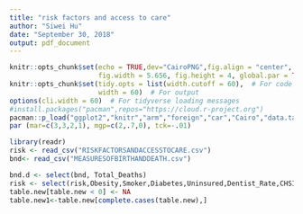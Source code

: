 ```yaml
---
title: "risk factors and access to care"
author: "Siwei Hu"
date: "September 30, 2018"
output: pdf_document
---
```


```r
knitr::opts_chunk$set(echo = TRUE,dev="CairoPNG",fig.align = "center", 
                      fig.width = 5.656, fig.height = 4, global.par = TRUE)
knitr::opts_chunk$set(tidy.opts = list(width.cutoff = 60),  # For code
                      width = 60)  # For output
options(cli.width = 60)  # For tidyverse loading messages
#install.packages("pacman",repos="https://cloud.r-project.org")
pacman::p_load("ggplot2","knitr","arm","foreign","car","Cairo","data.table","dplyr")
par (mar=c(3,3,2,1), mgp=c(2,.7,0), tck=-.01)
```



```r
library(readr)
risk <- read_csv("RISKFACTORSANDACCESSTOCARE.csv")
bnd<- read_csv("MEASURESOFBIRTHANDDEATH.csv")
```



```r
bnd.d <- select(bnd, Total_Deaths)
risk <- select(risk,Obesity,Smoker,Diabetes,Uninsured,Dentist_Rate,CHSI_State_Name)
table.new[table.new < 0] <- NA
table.new1<-table.new[complete.cases(table.new),]
```
